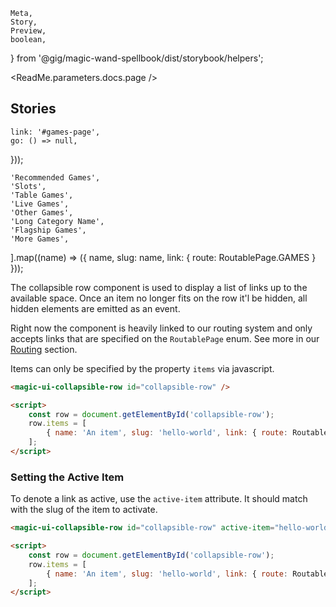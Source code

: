     Meta,
    Story,
    Preview,
    boolean,
} from '@gig/magic-wand-spellbook/dist/storybook/helpers';

<Meta title="UI Kit|Collapsible Row" />

<ReadMe.parameters.docs.page />

## Stories

    link: '#games-page',
    go: () => null,
}));

    'Recommended Games',
    'Slots',
    'Table Games',
    'Live Games',
    'Other Games',
    'Long Category Name',
    'Flagship Games',
    'More Games',
].map((name) => ({ name, slug: name, link: { route: RoutablePage.GAMES } }));

The collapsible row component is used to display a list of links up to the available space. Once an item no longer fits on the row it'l be hidden, all hidden elements are emitted as an event.

<!-- TODO: Set routing link -->

Right now the component is heavily linked to our routing system and only accepts links that are specified on the `RoutablePage` enum. See more in our [Routing](/setup-link) section.

Items can only be specified by the property `items` via javascript.

<Preview>
    <Story name="Default">
        <ComponentInterop props={{ items: defaultItems }}>
            <magic-ui-collapsible-row />
        </ComponentInterop>
    </Story>
</Preview>

```html
<magic-ui-collapsible-row id="collapsible-row" />

<script>
    const row = document.getElementById('collapsible-row');
    row.items = [
        { name: 'An item', slug: 'hello-world', link: { route: RoutablePage.GAMES } },
    ];
</script>
```

### Setting the Active Item

To denote a link as active, use the `active-item` attribute. It should match with the slug of the item to activate.

<Preview>
    <Story name="Active Item">
        <ComponentInterop props={{ items: defaultItems }}>
            <magic-ui-collapsible-row active-item="Live Games" />
        </ComponentInterop>
    </Story>
</Preview>

```html
<magic-ui-collapsible-row id="collapsible-row" active-item="hello-world" />

<script>
    const row = document.getElementById('collapsible-row');
    row.items = [
        { name: 'An item', slug: 'hello-world', link: { route: RoutablePage.GAMES } },
    ];
</script>
```
